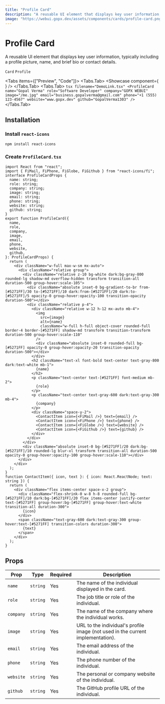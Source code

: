 ```yaml
---
title: "Profile Card"
description: "A reusable UI element that displays key user information, typically including a profile picture, name, and brief bio or contact details."
image: "https://webui.gopx.dev/assets/components/cards/profile-card.png"
---
```



# Profile Card

<p className="opacity-80 text-lg">A reusable UI element that displays key user information, typically including a profile picture, name, and brief bio or contact details.</p>

`Card` `Profile`

<Tabs items={["Preview", "Code"]}>
  <Tabs.Tab>
    <Showcase 
      component={
    <ProfileCard
      name="Gopal Verma"
      role="Software Developer"
      company="GOPX WEBUI"
      image="/me.jpg"
      email="business.gopalverma@gmail.com"
      phone="+1 (555) 123-4567"
      website="www.gopx.dev"
      github="GopalVerma1303"
    />
      }
    />
  </Tabs.Tab>
  <Tabs.Tab>
    ```tsx filename="DemoLink.tsx"
    <ProfileCard
      name="Gopal Verma"
      role="Software Developer"
      company="GOPX WEBUI"
      image="/me.jpg"
      email="business.gopalverma@gmail.com"
      phone="+1 (555) 123-4567"
      website="www.gopx.dev"
      github="GopalVerma1303"
    />
    ```
  </Tabs.Tab>
</Tabs>

## Installation

<Steps>

### Install `react-icons`

  ```bash
  npm install react-icons
  ```
 
### Create `ProfileCard.tsx` 

```tsx filename="ProfileCard.tsx" showLineNumbers 
import React from "react";
import { FiMail, FiPhone, FiGlobe, FiGithub } from "react-icons/fi";
interface ProfileCardProps {
  name: string;
  role: string;
  company: string;
  image: string;
  email: string;
  phone: string;
  website: string;
  github: string;
}
export function ProfileCard({
  name,
  role,
  company,
  image,
  email,
  phone,
  website,
  github,
}: ProfileCardProps) {
  return (
    <div className="w-full max-w-sm mx-auto">
      <div className="relative group">
        <div className="relative z-10 bg-white dark:bg-gray-800 rounded-lg shadow-md overflow-hidden transform transition-all duration-500 group-hover:scale-105">
          <div className="absolute inset-0 bg-gradient-to-br from-[#5271FF]/30 to-[#5271FF]/10 dark:from-[#5271FF]/20 dark:to-[#5271FF]/5 opacity-0 group-hover:opacity-100 transition-opacity duration-500"></div>
          <div className="relative p-4">
            <div className="relative w-12 h-12 mx-auto mb-4">
              <img
                src={image}
                alt={name}
                className="w-full h-full object-cover rounded-full border-4 border-[#5271FF] shadow-md transform transition-transform duration-500 group-hover:scale-110"
              />
              <div className="absolute inset-0 rounded-full bg-[#5271FF] opacity-0 group-hover:opacity-20 transition-opacity duration-500"></div>
            </div>
            <h2 className="text-xl font-bold text-center text-gray-800 dark:text-white mb-1">
              {name}
            </h2>
            <p className="text-center text-[#5271FF] font-medium mb-2">
              {role}
            </p>
            <p className="text-center text-gray-600 dark:text-gray-300 mb-4">
              {company}
            </p>
            <div className="space-y-2">
              <ContactItem icon={<FiMail />} text={email} />
              <ContactItem icon={<FiPhone />} text={phone} />
              <ContactItem icon={<FiGlobe />} text={website} />
              <ContactItem icon={<FiGithub />} text={github} />
            </div>
          </div>
        </div>
        <div className="absolute inset-0 bg-[#5271FF]/20 dark:bg-[#5271FF]/10 rounded-lg blur-xl transform transition-all duration-500 opacity-0 group-hover:opacity-100 group-hover:scale-110"></div>
      </div>
    </div>
  );
}
function ContactItem({ icon, text }: { icon: React.ReactNode; text: string }) {
  return (
    <div className="flex items-center space-x-2 group">
      <div className="flex-shrink-0 w-8 h-8 rounded-full bg-[#5271FF]/10 dark:bg-[#5271FF]/20 flex items-center justify-center text-[#5271FF] group-hover:bg-[#5271FF] group-hover:text-white transition-all duration-300">
        {icon}
      </div>
      <span className="text-gray-600 dark:text-gray-300 group-hover:text-[#5271FF] transition-colors duration-300">
        {text}
      </span>
    </div>
  );
}
```

</Steps>

## Props

| Prop     | Type    | Required | Description                                          |
|----------|---------|----------|------------------------------------------------------|
| `name`   | `string`| Yes      | The name of the individual displayed in the card.   |
| `role`   | `string`| Yes      | The job title or role of the individual.            |
| `company`| `string`| Yes      | The name of the company where the individual works.  |
| `image`  | `string`| Yes      | URL to the individual's profile image (not used in the current implementation). |
| `email`  | `string`| Yes      | The email address of the individual.                 |
| `phone`  | `string`| Yes      | The phone number of the individual.                  |
| `website`| `string`| Yes      | The personal or company website of the individual.   |
| `github` | `string`| Yes      | The GitHub profile URL of the individual.            |
